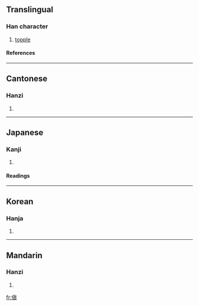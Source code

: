 ==Translingual==
===Han character===
{{Han char|rad=人|as=10|sn=12|four=2428<sub>1</sub>|canj=人十月金 (OJBC)}}
# [[topple]]
====References====
{{Han ref|kx=0113.050|dkj=00951|dj=0240.150|hdz=10201.010|uh=508E|ud=20622|bh=D859|bd=55385}}
----
==Cantonese==
===Hanzi===
{{yue-hanzi|jyut=|y=din1}}
# {{defn|Cantonese}}
----
==Japanese==
===Kanji===
{{ja-kanji|grade=|rs=人10}}
# {{defn|Japanese}} 
====Readings====
{{ja-readings|on=[[てん]] (ten)|kun=[[さかさま]] (sakasama), [[くるう]] (kuruu)}}
----
==Korean==
===Hanja===
{{ko-hanja|hangeul=[[전]]|rv=jeon|mr=chŏn}}
# {{defn|Korean}}
----
==Mandarin==
===Hanzi===
{{cmn-hanzi|pin=[[diān]] (dian1), [[xí]] (xi2), [[xì]] (xi4)|wg=tien<sup>1</sup>, hsi<sup>2</sup>, hsi<sup>4</sup>}}
# {{defn|Mandarin}}

[[fr:傎]]
